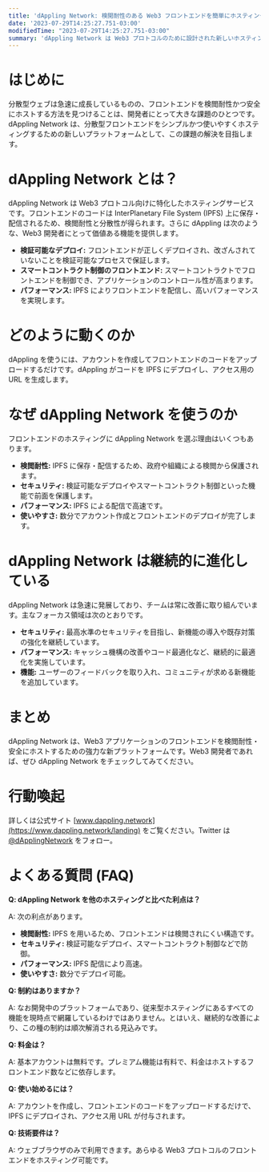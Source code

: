 ```yaml
---
title: 'dAppling Network: 検閲耐性のある Web3 フロントエンドを簡単にホスティングする解法'
date: '2023-07-29T14:25:27.751-03:00'
modifiedTime: "2023-07-29T14:25:27.751-03:00"
summary: 'dAppling Network は Web3 プロトコルのために設計された新しいホスティングサービス。IPFS 上にフロントエンドを保存・配信することで、検閲耐性と分散性を実現する。検証可能なデプロイ、スマートコントラクト制御フロントエンド、高いパフォーマンスなど、Web3 開発者に有用な機能を備える。'
---
```



# はじめに

分散型ウェブは急速に成長しているものの、フロントエンドを検閲耐性かつ安全にホストする方法を見つけることは、開発者にとって大きな課題のひとつです。dAppling Network は、分散型フロントエンドをシンプルかつ使いやすくホスティングするための新しいプラットフォームとして、この課題の解決を目指します。

# dAppling Network とは？

dAppling Network は Web3 プロトコル向けに特化したホスティングサービスです。フロントエンドのコードは InterPlanetary File System (IPFS) 上に保存・配信されるため、検閲耐性と分散性が得られます。さらに dAppling は次のような、Web3 開発者にとって価値ある機能を提供します。

- **検証可能なデプロイ:** フロントエンドが正しくデプロイされ、改ざんされていないことを検証可能なプロセスで保証します。
- **スマートコントラクト制御のフロントエンド:** スマートコントラクトでフロントエンドを制御でき、アプリケーションのコントロール性が高まります。
- **パフォーマンス:** IPFS によりフロントエンドを配信し、高いパフォーマンスを実現します。

# どのように動くのか

dAppling を使うには、アカウントを作成してフロントエンドのコードをアップロードするだけです。dAppling がコードを IPFS にデプロイし、アクセス用の URL を生成します。

# なぜ dAppling Network を使うのか

フロントエンドのホスティングに dAppling Network を選ぶ理由はいくつもあります。

- **検閲耐性:** IPFS に保存・配信するため、政府や組織による検閲から保護されます。
- **セキュリティ:** 検証可能なデプロイやスマートコントラクト制御といった機能で前面を保護します。
- **パフォーマンス:** IPFS による配信で高速です。
- **使いやすさ:** 数分でアカウント作成とフロントエンドのデプロイが完了します。

# dAppling Network は継続的に進化している

dAppling Network は急速に発展しており、チームは常に改善に取り組んでいます。主なフォーカス領域は次のとおりです。

- **セキュリティ:** 最高水準のセキュリティを目指し、新機能の導入や既存対策の強化を継続しています。
- **パフォーマンス:** キャッシュ機構の改善やコード最適化など、継続的に最適化を実施しています。
- **機能:** ユーザーのフィードバックを取り入れ、コミュニティが求める新機能を追加しています。

# まとめ

dAppling Network は、Web3 アプリケーションのフロントエンドを検閲耐性・安全にホストするための強力な新プラットフォームです。Web3 開発者であれば、ぜひ dAppling Network をチェックしてみてください。

# 行動喚起

詳しくは公式サイト [www.dappling.network](https://www.dappling.network/landing) をご覧ください。Twitter は [@dApplingNetwork](https://twitter.com/dApplingNetwork) をフォロー。

# よくある質問 (FAQ)

**Q: dAppling Network を他のホスティングと比べた利点は？**

A: 次の利点があります。

- **検閲耐性:** IPFS を用いるため、フロントエンドは検閲されにくい構造です。
- **セキュリティ:** 検証可能なデプロイ、スマートコントラクト制御などで防御。
- **パフォーマンス:** IPFS 配信により高速。
- **使いやすさ:** 数分でデプロイ可能。

**Q: 制約はありますか？**

A: なお開発中のプラットフォームであり、従来型ホスティングにあるすべての機能を現時点で網羅しているわけではありません。とはいえ、継続的な改善により、この種の制約は順次解消される見込みです。

**Q: 料金は？**

A: 基本アカウントは無料です。プレミアム機能は有料で、料金はホストするフロントエンド数などに依存します。

**Q: 使い始めるには？**

A: アカウントを作成し、フロントエンドのコードをアップロードするだけで、IPFS にデプロイされ、アクセス用 URL が付与されます。

**Q: 技術要件は？**

A: ウェブブラウザのみで利用できます。あらゆる Web3 プロトコルのフロントエンドをホスティング可能です。
